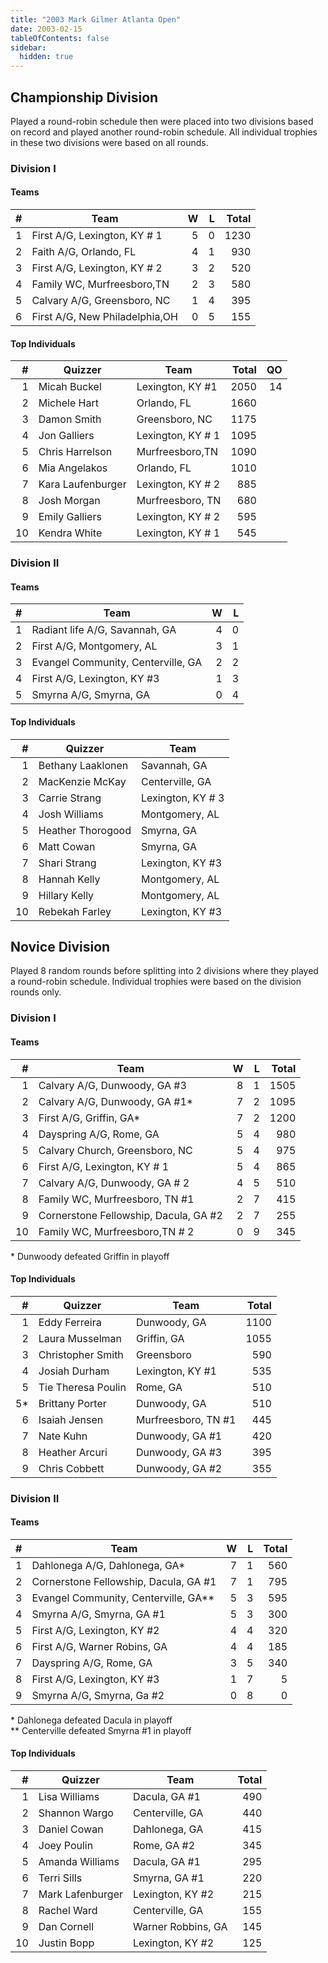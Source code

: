 ```yaml
---
title: "2003 Mark Gilmer Atlanta Open"
date: 2003-02-15
tableOfContents: false
sidebar:
  hidden: true
---
```


## Championship Division

Played a round-robin schedule then were placed into two divisions based
on record and played another round-robin schedule. All individual
trophies in these two divisions were based on all rounds.

### Division I

#### Teams

|    # | Team                           |    W |    L | Total |
| ---: | ------------------------------ | ---: | ---: | ----: |
|    1 | First A/G, Lexington, KY # 1   |    5 |    0 |  1230 |
|    2 | Faith A/G, Orlando, FL         |    4 |    1 |   930 |
|    3 | First A/G, Lexington, KY # 2   |    3 |    2 |   520 |
|    4 | Family WC, Murfreesboro,TN     |    2 |    3 |   580 |
|    5 | Calvary A/G, Greensboro, NC    |    1 |    4 |   395 |
|    6 | First A/G, New Philadelphia,OH |    0 |    5 |   155 |

#### Top Individuals

|    # | Quizzer           | Team              | Total |   QO |
| ---: | ----------------- | ----------------- | ----: | ---: |
|    1 | Micah Buckel      | Lexington, KY #1  |  2050 |   14 |
|    2 | Michele Hart      | Orlando, FL       |  1660 |      |
|    3 | Damon Smith       | Greensboro, NC    |  1175 |      |
|    4 | Jon Galliers      | Lexington, KY # 1 |  1095 |      |
|    5 | Chris Harrelson   | Murfreesboro,TN   |  1090 |      |
|    6 | Mia Angelakos     | Orlando, FL       |  1010 |      |
|    7 | Kara Laufenburger | Lexington, KY # 2 |   885 |      |
|    8 | Josh Morgan       | Murfreesboro, TN  |   680 |      |
|    9 | Emily Galliers    | Lexington, KY # 2 |   595 |      |
|   10 | Kendra White      | Lexington, KY # 1 |   545 |      |

### Division II

#### Teams

|    # | Team                               |    W |    L |
| ---: | ---------------------------------- | ---: | ---: |
|    1 | Radiant life A/G, Savannah, GA     |    4 |    0 |
|    2 | First A/G, Montgomery, AL          |    3 |    1 |
|    3 | Evangel Community, Centerville, GA |    2 |    2 |
|    4 | First A/G, Lexington, KY #3        |    1 |    3 |
|    5 | Smyrna A/G, Smyrna, GA             |    0 |    4 |

#### Top Individuals

|    # | Quizzer           | Team              |
| ---: | ----------------- | ----------------- |
|    1 | Bethany Laaklonen | Savannah, GA      |
|    2 | MacKenzie McKay   | Centerville, GA   |
|    3 | Carrie Strang     | Lexington, KY # 3 |
|    4 | Josh Williams     | Montgomery, AL    |
|    5 | Heather Thorogood | Smyrna, GA        |
|    6 | Matt Cowan        | Smyrna, GA        |
|    7 | Shari Strang      | Lexington, KY #3  |
|    8 | Hannah Kelly      | Montgomery, AL    |
|    9 | Hillary Kelly     | Montgomery, AL    |
|   10 | Rebekah Farley    | Lexington, KY #3  |

## Novice Division

Played 8 random rounds before splitting into 2 divisions where they
played a round-robin schedule. Individual trophies were based on the
division rounds only.

### Division I

#### Teams

|    # | Team                                  |    W |    L | Total |
| ---: | ------------------------------------- | ---: | ---: | ----: |
|    1 | Calvary A/G, Dunwoody, GA #3          |    8 |    1 |  1505 |
|    2 | Calvary A/G, Dunwoody, GA #1*         |    7 |    2 |  1095 |
|    3 | First A/G, Griffin, GA*               |    7 |    2 |  1200 |
|    4 | Dayspring A/G, Rome, GA               |    5 |    4 |   980 |
|    5 | Calvary Church, Greensboro, NC        |    5 |    4 |   975 |
|    6 | First A/G, Lexington, KY # 1          |    5 |    4 |   865 |
|    7 | Calvary A/G, Dunwoody, GA # 2         |    4 |    5 |   510 |
|    8 | Family WC, Murfreesboro, TN #1        |    2 |    7 |   415 |
|    9 | Cornerstone Fellowship, Dacula, GA #2 |    2 |    7 |   255 |
|   10 | Family WC, Murfreesboro,TN # 2        |    0 |    9 |   345 |

\* Dunwoody defeated Griffin in playoff

#### Top Individuals

|    # | Quizzer            | Team                | Total |
| ---: | ------------------ | ------------------- | ----: |
|    1 | Eddy Ferreira      | Dunwoody, GA        |  1100 |
|    2 | Laura Musselman    | Griffin, GA         |  1055 |
|    3 | Christopher Smith  | Greensboro          |   590 |
|    4 | Josiah Durham      | Lexington, KY #1    |   535 |
|    5 | Tie Theresa Poulin | Rome, GA            |   510 |
|   5* | Brittany Porter    | Dunwoody, GA        |   510 |
|    6 | Isaiah Jensen      | Murfreesboro, TN #1 |   445 |
|    7 | Nate Kuhn          | Dunwoody, GA #1     |   420 |
|    8 | Heather Arcuri     | Dunwoody, GA #3     |   395 |
|    9 | Chris Cobbett      | Dunwoody, GA #2     |   355 |

### Division II

#### Teams

|    # | Team                                  |    W |    L | Total |
| ---: | ------------------------------------- | ---: | ---: | ----: |
|    1 | Dahlonega A/G, Dahlonega, GA*         |    7 |    1 |   560 |
|    2 | Cornerstone Fellowship, Dacula, GA #1 |    7 |    1 |   795 |
|    3 | Evangel Community, Centerville, GA**  |    5 |    3 |   595 |
|    4 | Smyrna A/G, Smyrna, GA #1             |    5 |    3 |   300 |
|    5 | First A/G, Lexington, KY #2           |    4 |    4 |   320 |
|    6 | First A/G, Warner Robins, GA          |    4 |    4 |   185 |
|    7 | Dayspring A/G, Rome, GA               |    3 |    5 |   340 |
|    8 | First A/G, Lexington, KY #3           |    1 |    7 |     5 |
|    9 | Smyrna A/G, Smyrna, Ga #2             |    0 |    8 |     0 |

\* Dahlonega defeated Dacula in playoff\
\*\* Centerville defeated Smyrna #1 in playoff

#### Top Individuals

|    # | Quizzer          | Team               | Total |
| ---: | ---------------- | ------------------ | ----: |
|    1 | Lisa Williams    | Dacula, GA #1      |   490 |
|    2 | Shannon Wargo    | Centerville, GA    |   440 |
|    3 | Daniel Cowan     | Dahlonega, GA      |   415 |
|    4 | Joey Poulin      | Rome, GA #2        |   345 |
|    5 | Amanda Williams  | Dacula, GA #1      |   295 |
|    6 | Terri Sills      | Smyrna, GA #1      |   220 |
|    7 | Mark Lafenburger | Lexington, KY #2   |   215 |
|    8 | Rachel Ward      | Centerville, GA    |   155 |
|    9 | Dan Cornell      | Warner Robbins, GA |   145 |
|   10 | Justin Bopp      | Lexington, KY #2   |   125 |

